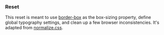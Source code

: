 
### Reset

This reset is meant to use [border-box](https://css-tricks.com/inheriting-box-sizing-probably-slightly-better-best-practice/) as the box-sizing property, define global typography settings, and clean up a few browser inconsistencies. It's adapted from [normalize.css](https://github.com/necolas/normalize.css/).

<Snippet component={ResetKitchenSink} snippet={reset} />